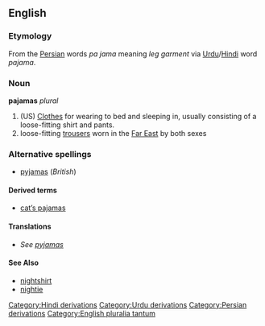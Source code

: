<!-- NOTE: If you edit this page, please also edit "pyjamas" -->
==English==

===Etymology===
From the [[Persian]] words {{FAchar|&#1662;&#1575;&#1610;&#1580;&#1575;&#1605;&#1607;}} ''pɑ jɑma'' meaning ''leg garment'' via [[Urdu]]/[[Hindi]] word ''pajama''.

===Noun===
{{wikipedia}}
'''pajamas''' ''plural''
#(US) [[Clothes]] for wearing to bed and sleeping in, usually consisting of a loose-fitting shirt and pants.
# loose-fitting [[trousers]] worn in the [[Far East]] by both sexes

===Alternative spellings===
*[[pyjamas]] (''British'')

====Derived terms====
*[[cat's pajamas|cat’s pajamas]]

====Translations====
*''See [[pyjamas#Translations|pyjamas]]''

====See Also====
*[[nightshirt]]
*[[nightie]]

[[Category:Hindi derivations]]
[[Category:Urdu derivations]]
[[Category:Persian derivations]]
[[Category:English pluralia tantum]]

<!-- NOTE: If you edit this page, please also edit "pyjamas" -->